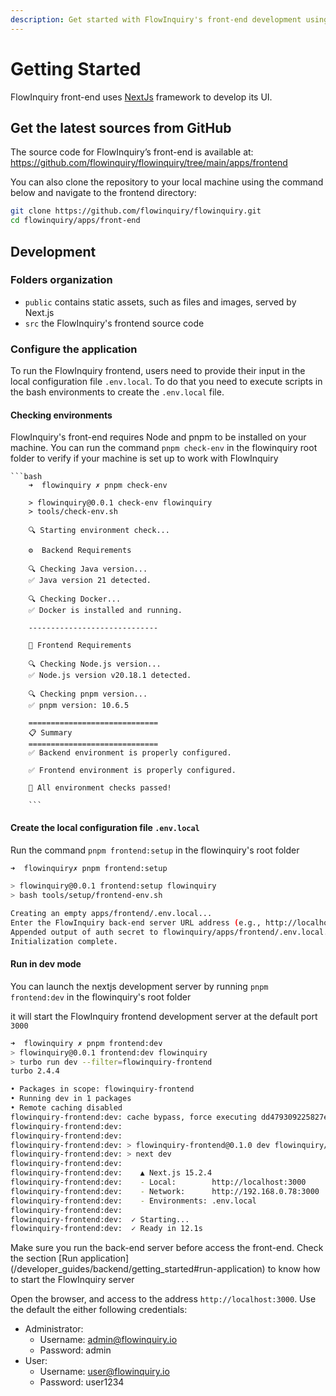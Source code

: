 ```yaml
---
description: Get started with FlowInquiry's front-end development using Next.js, TypeScript, and TailwindCSS. Learn how to set up the project, configure the environment, and contribute to the open-source platform seamlessly.
---
```



# Getting Started

FlowInquiry front-end uses [NextJs](https://nextjs.org/) framework to develop its UI.

## Get the latest sources from GitHub

The source code for FlowInquiry’s front-end is available at:
https://github.com/flowinquiry/flowinquiry/tree/main/apps/frontend

You can also clone the repository to your local machine using the command below and navigate to the frontend directory:

```bash
git clone https://github.com/flowinquiry/flowinquiry.git
cd flowinquiry/apps/front-end
```

## Development

### Folders organization

<FileTree>
  <FileTree.Folder name="frontend" defaultOpen>
    <FileTree.Folder name="public" />
    <FileTree.Folder name="src" />
  </FileTree.Folder>
</FileTree>

- `public` contains static assets, such as files and images, served by Next.js
- `src` the FlowInquiry's frontend source code

### Configure the application

To run the FlowInquiry frontend, users need to provide their input in the local configuration file `.env.local`. To do that you need to execute scripts in the bash environments to create
the `.env.local` file.

#### Checking environments

FlowInquiry's front-end requires Node and pnpm to be installed on your machine. You can run the command `pnpm check-env` in the flowinquiry root folder to verify if your machine is set up to work with FlowInquiry

    ```bash
        ➜  flowinquiry ✗ pnpm check-env

        > flowinquiry@0.0.1 check-env flowinquiry
        > tools/check-env.sh

        🔍 Starting environment check...

        ⚙️  Backend Requirements

        🔍 Checking Java version...
        ✅ Java version 21 detected.

        🔍 Checking Docker...
        ✅ Docker is installed and running.

        -----------------------------

        🎨 Frontend Requirements

        🔍 Checking Node.js version...
        ✅ Node.js version v20.18.1 detected.

        🔍 Checking pnpm version...
        ✅ pnpm version: 10.6.5

        =============================
        📋 Summary
        =============================
        ✅ Backend environment is properly configured.

        ✅ Frontend environment is properly configured.

        🌱 All environment checks passed!

        ```

#### Create the local configuration file `.env.local`

Run the command `pnpm frontend:setup` in the flowinquiry's root folder

```bash
➜  flowinquiry✗ pnpm frontend:setup

> flowinquiry@0.0.1 frontend:setup flowinquiry
> bash tools/setup/frontend-env.sh

Creating an empty apps/frontend/.env.local...
Enter the FlowInquiry back-end server URL address (e.g., http://localhost or http://localhost:8080): http://localhost:8080
Appended output of auth secret to flowinquiry/apps/frontend/.env.local.
Initialization complete.
```

#### Run in dev mode

You can launch the nextjs development server by running `pnpm frontend:dev` in the flowinquiry's root folder

it will start the FlowInquiry frontend development server at the default port `3000`

```bash
➜  flowinquiry ✗ pnpm frontend:dev
> flowinquiry@0.0.1 frontend:dev flowinquiry
> turbo run dev --filter=flowinquiry-frontend
turbo 2.4.4

• Packages in scope: flowinquiry-frontend
• Running dev in 1 packages
• Remote caching disabled
flowinquiry-frontend:dev: cache bypass, force executing dd479309225827e8
flowinquiry-frontend:dev:
flowinquiry-frontend:dev:
flowinquiry-frontend:dev: > flowinquiry-frontend@0.1.0 dev flowinquiry/apps/frontend
flowinquiry-frontend:dev: > next dev
flowinquiry-frontend:dev:
flowinquiry-frontend:dev:    ▲ Next.js 15.2.4
flowinquiry-frontend:dev:    - Local:        http://localhost:3000
flowinquiry-frontend:dev:    - Network:      http://192.168.0.78:3000
flowinquiry-frontend:dev:    - Environments: .env.local
flowinquiry-frontend:dev:
flowinquiry-frontend:dev:  ✓ Starting...
flowinquiry-frontend:dev:  ✓ Ready in 12.1s
```

<Callout type="error" emoji="️🚫">
  Make sure you run the back-end server before access the front-end. Check the
  section [Run
  application](/developer_guides/backend/getting_started#run-application) to
  know how to start the FlowInquiry server
</Callout>

Open the browser, and access to the address `http://localhost:3000`. Use the default
the either following credentials:

- Administrator:
  - Username: admin@flowinquiry.io
  - Password: admin
- User:
  - Username: user@flowinquiry.io
  - Password: user1234
